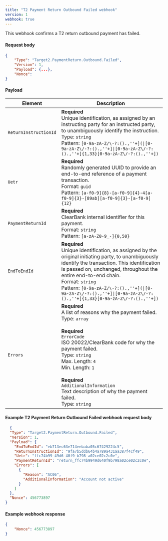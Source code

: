 ```yaml
---
title: "T2 Payment Return Outbound Failed webhook"
version: 1
webhook: true
---
```


This webhook confirms a T2 return outbound payment has failed.

#### Request body

```json
{
    "Type": "Target2.PaymentReturn.Outbound.Failed",
    "Version": 1,                                                         
    "Payload": {...},
    "Nonce":
}
```

#### Payload
| Element                    | Description                |
|----------------------------|----------------------------|
| `ReturnInstructionId` |**Required**<br /> Unique identification, as assigned by an instructing party for an instructed party, to unambiguously identify the instruction.<br/>Type: `string`<br/>Pattern: `[0-9a-zA-Z/\-?:().,''+](\|[0-9a-zA-Z\/-?:().,''+]\|[0-9a-zA-Z\/-?:().,''+]{1,33}[0-9a-zA-Z\/-?:().,''+])`|
| `Uetr`          |**Required**<br /> Randomly generated UUID to provide an end-to-end reference of a payment transaction.<br/>Format: `guid`<br/> Pattern: `[a-f0-9]{8}-[a-f0-9]{4}-4[a-f0-9]{3}-[89ab][a-f0-9]{3}-[a-f0-9]{12}`   |
| `PaymentReturnId`     |**Required**<br /> ClearBank internal identifier for this payment.<br/>Format: `string`<br/>Pattern: `[a-zA-Z0-9_-]{0,50}` |
| `EndToEndId`    |**Required**<br />Unique identification, as assigned by the original initiating party, to unambiguously identify the transaction. This identification is passed on, unchanged, throughout the entire end-to-end chain.<br/>Format: `string`<br/>Pattern: `[0-9a-zA-Z/\-?:().,''+](\|[0-9a-zA-Z\/-?:().,''+]\|[0-9a-zA-Z\/-?:().,''+]{1,33}[0-9a-zA-Z\/-?:().,''+])`|
| `Errors`        |**Required**<br />A list of reasons why the payment failed.<br />Type: `array`<br/><br/>**Required**<br /> `ErrorCode`<br />ISO 20022/ClearBank code for why the payment failed.<br/>Type: `string`<br/>Max. Length: `4`<br/>Min. Length: `1`<br /><br />**Required**<br /> `AdditionalInformation`<br />Text description of why the payment failed.<br/>Type: `string`|

#### Example T2 Payment Return Outbound Failed webhook request body

```json
  {
  "Type": "Target2.PaymentReturn.Outbound.Failed",
  "Version": 1,
  "Payload": {
    "EndToEndId": "eb713ec63e714eebaba05c67429224c5",
    "ReturnInstructionId": "9fa7b5ddb64b4a789a431aa387f4cf49",
    "Uetr": "ffc74b99-49d6-40f9-b798-a02ce02c2c0e",
    "PaymentReturnId": "return_ffc74b9949d640f9b798a02ce02c2c0e",
    "Errors": [
      {
        "Reason": "AC06",
        "AdditionalInformation": "Account not active"
      }
    ]
  },
  "Nonce": 456773897
}
```

#### Example webhook response

```json
{
    "Nonce": 456773897
}
```